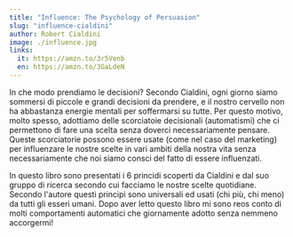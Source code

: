 ```yaml
---
title: "Influence: The Psychology of Persuasion"
slug: "influence-cialdini"
author: Robert Cialdini
image: ./influence.jpg
links:
  it: https://amzn.to/3r5Venb
  en: https://amzn.to/3GaLdeN
---
```


In che modo prendiamo le decisioni? Secondo Cialdini, ogni giorno siamo sommersi di piccole e grandi decisioni da prendere,
e il nostro cervello non ha abbastanza energie mentali per soffermarsi su tutte.
Per questo motivo, molto spesso, adottiamo delle scorciatoie decisionali (automatismi) che ci permettono di fare una
scelta senza doverci necessariamente pensare.
Queste scorciatorie possono essere usate (come nel caso del marketing) per influenzare le nostre scelte in vari ambiti
della nostra vita senza necessariamente che noi siamo consci del fatto di essere influenzati.

In questo libro sono presentati i 6 princidi scoperti da Cialdini e dal suo gruppo di ricerca secondo cui
facciamo le nostre scelte quotidiane. Secondo l'autore questi principi sono universali ed usati
(chi più, chi meno) da tutti gli esseri umani.
Dopo aver letto questo libro mi sono reos conto di molti comportamenti automatici che
giornamente adotto senza nemmeno accorgermi!
